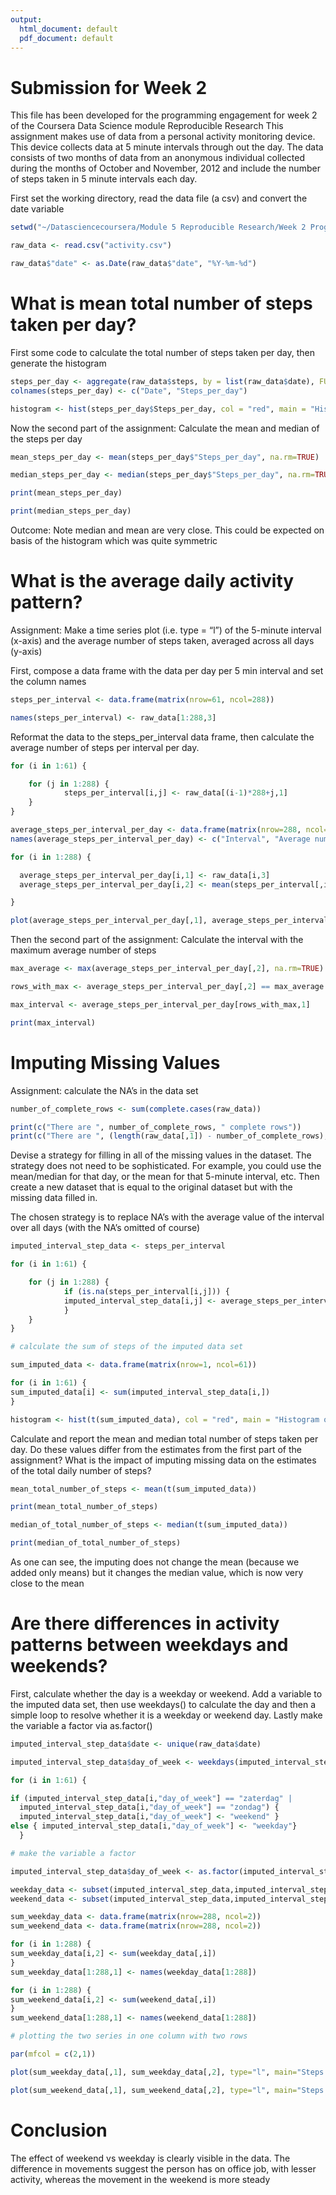 ```yaml
---
output:
  html_document: default
  pdf_document: default
---
```

# Submission for Week 2

This file has been developed for the programming engagement for week 2 of the
Coursera Data Science module Reproducible Research
This assignment makes use of data from a personal activity monitoring device.
This device collects data at 5 minute intervals through out the day. The data 
consists of two months of data from an anonymous individual collected during
the months of October and November, 2012 and include the number of steps 
taken in 5 minute intervals each day.

First set the working directory, read the data file (a csv) and convert the date variable

```r

setwd("~/Datasciencecoursera/Module 5 Reproducible Research/Week 2 Programming Assignment")

raw_data <- read.csv("activity.csv")

raw_data$"date" <- as.Date(raw_data$"date", "%Y-%m-%d")

```

# What is mean total number of steps taken per day?

First some code to calculate the total number of steps taken per day, then generate the histogram

```r

steps_per_day <- aggregate(raw_data$steps, by = list(raw_data$date), FUN = sum)
colnames(steps_per_day) <- c("Date", "Steps_per_day")

histogram <- hist(steps_per_day$Steps_per_day, col = "red", main = "Histogram of steps taken per day", xlab = "Sum of steps per day")
```

Now the second part of the assignment: Calculate the mean and median of the steps per day

```r

mean_steps_per_day <- mean(steps_per_day$"Steps_per_day", na.rm=TRUE)

median_steps_per_day <- median(steps_per_day$"Steps_per_day", na.rm=TRUE)

print(mean_steps_per_day)

print(median_steps_per_day)

```

Outcome: Note median and mean are very close. This could be expected on basis of the histogram which was quite symmetric

# What is the average daily activity pattern?

Assignment: Make a time series plot (i.e. type = "l") of the 5-minute interval 
(x-axis) and the average number of steps taken, averaged across all days (y-axis)

First, compose a data frame with the data per day per 5 min interval and set the column names

```r

steps_per_interval <- data.frame(matrix(nrow=61, ncol=288))

names(steps_per_interval) <- raw_data[1:288,3]

```

Reformat the data to the steps_per_interval data frame, then calculate the average number of steps per interval per day.

```r

for (i in 1:61) {

    for (j in 1:288) {
            steps_per_interval[i,j] <- raw_data[(i-1)*288+j,1]  
    }
}

average_steps_per_interval_per_day <- data.frame(matrix(nrow=288, ncol=2))
names(average_steps_per_interval_per_day) <- c("Interval", "Average number of steps")

for (i in 1:288) {

  average_steps_per_interval_per_day[i,1] <- raw_data[i,3]
  average_steps_per_interval_per_day[i,2] <- mean(steps_per_interval[,i], na.rm = TRUE)

}

plot(average_steps_per_interval_per_day[,1], average_steps_per_interval_per_day[,2], type="l", main = "Average number of steps per interval", xlab = "Interval", ylab="Number of steps (avg)" ) 

```

Then the second part of the assignment: Calculate the interval with the maximum average number of steps

```r

max_average <- max(average_steps_per_interval_per_day[,2], na.rm=TRUE)

rows_with_max <- average_steps_per_interval_per_day[,2] == max_average

max_interval <- average_steps_per_interval_per_day[rows_with_max,1]

print(max_interval)

```
# Imputing Missing Values

Assignment: calculate the NA's in the data set

```r

number_of_complete_rows <- sum(complete.cases(raw_data))

print(c("There are ", number_of_complete_rows, " complete rows")) 
print(c("There are ", (length(raw_data[,1]) - number_of_complete_rows), "rows with NAs in it"))

```
Devise a strategy for filling in all of the missing values in the
dataset. The strategy does not need to be sophisticated. For 
example, you could use the mean/median for that day, or the mean 
for that 5-minute interval, etc. Then create a new dataset that is 
equal to the original dataset but with the missing data filled in.

The chosen strategy is to replace NA's with the average value of the 
interval over all days (with the NA's omitted of course)

```r

imputed_interval_step_data <- steps_per_interval

for (i in 1:61) {

    for (j in 1:288) {
            if (is.na(steps_per_interval[i,j])) {
            imputed_interval_step_data[i,j] <- average_steps_per_interval_per_day[j,2]
            }  
    }
}

# calculate the sum of steps of the imputed data set

sum_imputed_data <- data.frame(matrix(nrow=1, ncol=61))

for (i in 1:61) {
sum_imputed_data[i] <- sum(imputed_interval_step_data[i,])
}

histogram <- hist(t(sum_imputed_data), col = "red", main = "Histogram of steps taken per day with imputing data", xlab = "Sum of steps per day")
```

Calculate and report the mean and median total number of steps taken
per day. Do these values differ from the estimates from the first part
of the assignment? What is the impact of imputing missing data on the
estimates of the total daily number of steps?

```r

mean_total_number_of_steps <- mean(t(sum_imputed_data))

print(mean_total_number_of_steps)

median_of_total_number_of_steps <- median(t(sum_imputed_data))

print(median_of_total_number_of_steps)
```

As one can see, the imputing does not change the mean (because we added only means) but it changes the median value, which is now very close to the mean

# Are there differences in activity patterns between weekdays and weekends?

First, calculate whether the day is a weekday or weekend. Add a variable to the imputed data set, then use weekdays() to calculate the day and then a simple loop to resolve whether it is a weekday or weekend day. Lastly make the variable a factor via as.factor()

```r

imputed_interval_step_data$date <- unique(raw_data$date)

imputed_interval_step_data$day_of_week <- weekdays(imputed_interval_step_data$date)

for (i in 1:61) {

if (imputed_interval_step_data[i,"day_of_week"] == "zaterdag" |
  imputed_interval_step_data[i,"day_of_week"] == "zondag") {
  imputed_interval_step_data[i,"day_of_week"] <- "weekend" }
else { imputed_interval_step_data[i,"day_of_week"] <- "weekday"}  
  }

# make the variable a factor

imputed_interval_step_data$day_of_week <- as.factor(imputed_interval_step_data$day_of_week)

weekday_data <- subset(imputed_interval_step_data,imputed_interval_step_data$day_of_week == "weekday")
weekend_data <- subset(imputed_interval_step_data,imputed_interval_step_data$day_of_week == "weekend")

sum_weekday_data <- data.frame(matrix(nrow=288, ncol=2))
sum_weekend_data <- data.frame(matrix(nrow=288, ncol=2))

for (i in 1:288) {
sum_weekday_data[i,2] <- sum(weekday_data[,i])
}
sum_weekday_data[1:288,1] <- names(weekday_data[1:288])

for (i in 1:288) {
sum_weekend_data[i,2] <- sum(weekend_data[,i])
}
sum_weekend_data[1:288,1] <- names(weekend_data[1:288])

# plotting the two series in one column with two rows

par(mfcol = c(2,1))

plot(sum_weekday_data[,1], sum_weekday_data[,2], type="l", main="Steps on weekdays", xlab = "Interval", ylab="Sum of steps")

plot(sum_weekend_data[,1], sum_weekend_data[,2], type="l", main="Steps on weekends", xlab = "Interval", ylab="Sum of steps")
```
# Conclusion

The effect of weekend vs weekday is clearly visible in the data. The difference
in movements suggest the person has on office job, with lesser activity,
whereas the movement in the weekend is more steady
